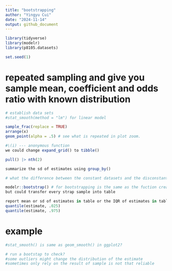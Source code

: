 ```yaml
---
title: "bootstrapping"
author: "Yingyu Cui"
date: "2024-11-14"
output: github_document
---
```


```r
library(tidyverse)
library(modelr)
library(p8105.datasets)

set.seed(1)
```


# repeated sampling and give you sample mean, coefficient and odds ratio with known distribution

```r
# establish data sets
#stat_smooth(method = "lm") for linear model

sample_frac(replace = TRUE)
arrange(x)
geom_point(alpha = .5) # see what is repeated in plot zoom.

#\(i) --- anonymous function
we could change expand_grid() to tibble()

pull() |> nth(2)

summarize the sd of estimates using group_by()

# what the difference between the constant datasets and the disconstant one?

modelr::bootstrap() # for bootstrapping is the same as the fuction created in the previous section.
but could transfer every strap sample into table

report mean or sd of estimates in table or the IQR of estimates in table
quantile(estimate, .025)
quantile(estimate, .975)

```

# example 
```r
#stat_smooth() is same as geom_smooth() in ggplot2?

# run a bootstap to check?
#some outliers might change the distribution of the estimate 
#sometimes only rely on the result of sample is not that reliable 

```


